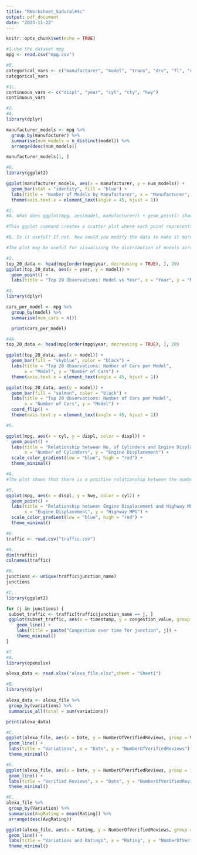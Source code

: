 ```yaml
---
title: "RWorksheet_Sadural#4c"
output: pdf_document
date: "2023-11-22"
---
```


```r
knitr::opts_chunk$set(echo = TRUE)
```



```r
#1.Use the dataset mpg
mpg <- read.csv("mpg.csv")
```

```r
#B.
categorical_vars <- c("manufacturer", "model", "trans", "drv", "fl", "class")
categorical_vars
```

```r
#1c.
continuous_vars <- c("displ", "year", "cyl", "cty", "hwy")
continuous_vars
```

```r
#2.
#A.
library(dplyr)

manufacturer_models <- mpg %>%
  group_by(manufacturer) %>%
  summarise(num_models = n_distinct(model)) %>%
  arrange(desc(num_models))

manufacturer_models[1, ]

```

```r
#B.
library(ggplot2)

ggplot(manufacturer_models, aes(x = manufacturer, y = num_models)) +
  geom_bar(stat = "identity", fill = "blue") +
  labs(title = "Number of Models by Manufacturer", x = "Manufacturer", y = "Number of Models") +
  theme(axis.text.x = element_text(angle = 45, hjust = 1))
```

```r
#2.
#A. What does ggplot(mpg, aes(model, manufacturer)) + geom_point() show?

#This ggplot command creates a scatter plot where each point represents a car model, positioned along the x-axis by the model name and along the y-axis by the manufacturer.

#B. Is it useful? If not, how could you modify the data to make it more informative?

#The plot may be useful for visualizing the distribution of models across manufacturers, but it could be crowded and hard to interpret if there are many models. To make it more informative, you could consider grouping or coloring points based on some other variable, such as the fuel type or class of the car.
```

```r
#3.
top_20_data <- head(mpg[order(mpg$year, decreasing = TRUE), ], 20)
ggplot(top_20_data, aes(x = year, y = model)) +
  geom_point() +
  labs(title = "Top 20 Observations: Model vs Year", x = "Year", y = "Model") + theme(axis.text.x = element_text(angle = 45, hjust = 1))
```

```r
#4.
library(dplyr)

cars_per_model <- mpg %>%
  group_by(model) %>%
  summarise(num_cars = n())

  print(cars_per_model)
```

```r
#4A.
top_20_data <- head(mpg[order(mpg$year, decreasing = TRUE), ], 20)

ggplot(top_20_data, aes(x = model)) +
  geom_bar(fill = "skyblue", color = "black") +
  labs(title = "Top 20 Observations: Number of Cars per Model",
       x = "Model", y = "Number of Cars") +
  theme(axis.text.x = element_text(angle = 45, hjust = 1))
```

```r
ggplot(top_20_data, aes(y = model)) +
  geom_bar(fill = "salmon", color = "black") +
  labs(title = "Top 20 Observations: Number of Cars per Model",
       x = "Number of Cars", y = "Model") +
  coord_flip() +
  theme(axis.text.y = element_text(angle = 45, hjust = 1))
```

```r
#5.

ggplot(mpg, aes(x = cyl, y = displ, color = displ)) +
  geom_point() +
  labs(title = "Relationship between No. of Cylinders and Engine Displacement",
       x = "Number of Cylinders", y = "Engine Displacement") +
  scale_color_gradient(low = "blue", high = "red") +
  theme_minimal()

#A.
#The plot shows that there is a positive relationship between the number of cylinders and engine displacement. As the number of cylinders increases, the engine displacement tends to increase. The color gradient adds an extra dimension, indicating the specific values of engine displacement.
```

```r
#5.
ggplot(mpg, aes(x = displ, y = hwy, color = cyl)) +
  geom_point() +
  labs(title = "Relationship between Engine Displacement and Highway MPG",
       x = "Engine Displacement", y = "Highway MPG") +
  scale_color_gradient(low = "blue", high = "red") +
  theme_minimal()
```

```r
#6.
traffic <- read.csv("traffic.csv")
```

```r
#A.
dim(traffic)
colnames(traffic)
```

```r
#B.
junctions <- unique(traffic$junction_name)
junctions
```

```r
#C..
library(ggplot2)

for (j in junctions) {
 subset_traffic <- traffic[traffic$junction_name == j, ]
 ggplot(subset_traffic, aes(x = timestamp, y = congestion_value, group = ID)) +
    geom_line() +
    labs(title = paste("Congestion over time for junction", j)) +
    theme_minimal()
}
```

```r
#7
#A.
library(openxlsx)

alexa_data <- read.xlsx("alexa_file.xlsx",sheet = "Sheet1")
```

```r
#B.
library(dplyr)

alexa_data <- alexa_file %>%
 group_by(variations) %>%
 summarise_all(total = sum(variations))

print(alexa_data)

```

```r
#C.
ggplot(alexa_file, aes(x = Date, y = NumberOfVerifiedReviews, group = Variation, color = Variation)) +
 geom_line() +
 labs(title = "Variations", x = "Date", y = "NumberOfVerifiedReviews") +
 theme_minimal()
```
```r
#D.
ggplot(alexa_file, aes(x = Date, y = NumberOfVerifiedReviews, group = 1)) +
 geom_line() +
 labs(title = "Verified Reviews", x = "Date", y = "NumberOfVerifiedReviews") +
 theme_minimal()
```

```r
#E.
alexa_file %>%
 group_by(Variation) %>%
 summarise(AvgRating = mean(Rating)) %>%
 arrange(desc(AvgRating))

ggplot(alexa_file, aes(x = Rating, y = NumberOfVerifiedReviews, group = Variation, color = Variation)) +
 geom_line() +
 labs(title = "Variations and Ratings", x = "Rating", y = "NumberOfVerifiedReviews") +
 theme_minimal()
```